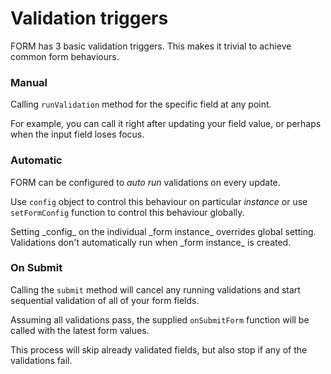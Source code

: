 
# Validation triggers

FORM has 3 basic validation triggers. This makes it trivial to
achieve common form behaviours.

### Manual

Calling `runValidation` method for the specific field at any point.

For example, you can call it right after updating your field value, or perhaps when
the input field loses focus.

### Automatic

FORM can be configured to _auto run_ validations on every update.

Use `config` object to control this behaviour on particular _instance_ or use
`setFormConfig` function to control this behaviour globally.

<Callout type="info" emoji="ℹ️">
  Setting _config_ on the individual _form instance_ overrides global setting.
</Callout>

<Callout type="info" emoji="ℹ️">
  Validations don't automatically run when _form instance_ is created.
</Callout>

### On Submit

Calling the `submit` method will cancel any running validations and start sequential validation of all of your form fields.

Assuming all validations pass, the supplied `onSubmitForm` function will be called with the latest form values.

This process will skip already validated fields, but also stop if any of the validations fail.
